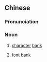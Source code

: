 {{also|字库}}
==Chinese==
{{zh-forms|s=字库}}

===Pronunciation===
{{zh-pron
|m=zìkù
|c=zi6 fu3
|cat=n
}}

===Noun===
{{zh-noun}}

# {{lb|zh|computing}} [[character]] [[bank]]
# {{lb|zh|computing}} [[font]] [[bank]]